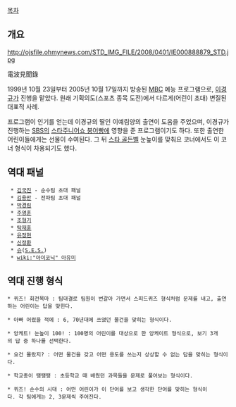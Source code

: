 [[목차]]

== 개요 ==

http://ojsfile.ohmynews.com/STD_IMG_FILE/2008/0401/IE000888879_STD.jpg

電波見聞錄

1999년 10월 23일부터 2005년 10월 17일까지 방송된 [[MBC]] 예능 프로그램으로, [[이경규]]가 진행을 맡았다. 원래 기획의도(스포츠 종목 도전)에서 다르게(어린이 초대) 변질된 대표적 사례.

프로그램이 인기를 얻는데 이경규의 딸인 이예림양의 출연이 도움을 주었으며, 이경규가 진행하는 [[SBS]]의 [[스타주니어쇼 붕어빵]]에 영향을 준 프로그램이기도 하다. 
또한 출연한 어린이들에게는 선물이 수여된다.
그 뒤 [[스타 골든벨]] 눈높이를 맞춰요 코너에서도 이 코너 형식이 차용되기도 했다.

== 역대 패널 ==
  * [[김국진]] - 순수팀 초대 패널
  * [[김용만]] - 전파팀 초대 패널
  * [[박경림]]
  * [[주영훈]]
  * [[조형기]]
  * [[탁재훈]]
  * [[유정현]]
  * [[신정환]]
  * [[슈]]([[S.E.S.]])
  * [[wiki:"아이코닉" 아유미]]
== 역대 진행 형식 ==
 * 퀴즈! 회전목마 : 팀대결로 팀원이 번갈아 가면서 스피드퀴즈 형식처럼 문제를 내고, 출연하는 어린이는 답을 맞힌다.

 * 아빠 어렸을 적에 : 6, 70년대에 쓰였던 물건을 맞히는 형식이다.

 * 앙케트! 눈높이 100! : 100명의 어린이를 대상으로 한 앙케이트 형식으로, 보기 3개의 답 중 하나를 선택한다.

 * 요건 몰랐지? : 어떤 물건을 갖고 어떤 용도를 쓰는지 상상할 수 없는 답을 맞히는 형식이다.

 * 학교종이 땡땡땡 : 초등학교 때 배웠던 과목들을 문제로 풀어보는 형식이다.

 * 퀴즈! 순수의 시대 : 어떤 어린이가 이 단어를 보고 생각한 단어를 맞히는 형식이다. 각 팀에게는 2, 3문제씩 주어진다.
